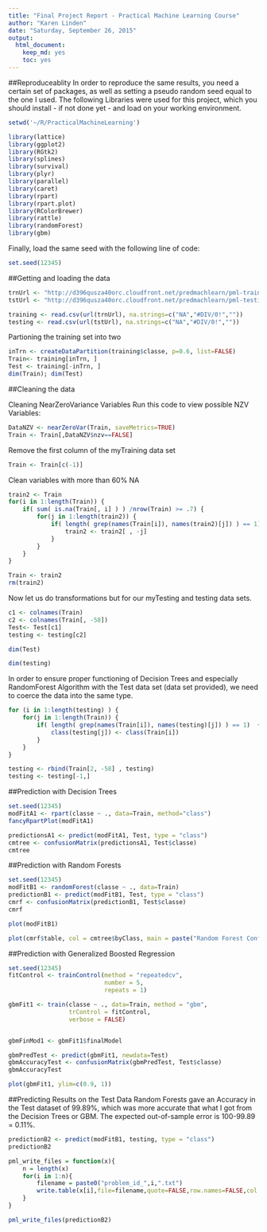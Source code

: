 ```yaml
---
title: "Final Project Report - Practical Machine Learning Course"
author: "Karen Linden"
date: "Saturday, September 26, 2015"
output:
  html_document:
    keep_md: yes
    toc: yes    
---
```




##Reproduceablity
In order to reproduce the same results, you need a certain set of packages, as well as setting a pseudo random seed equal to the one I used. 
The following Libraries were used for this project, which you should install - if not done yet - and load on your working environment.

```r

setwd('~/R/PracticalMachineLearning')

library(lattice)
library(ggplot2)
library(RGtk2)
library(splines)
library(survival)
library(plyr)
library(parallel)
library(caret)
library(rpart)
library(rpart.plot)
library(RColorBrewer)
library(rattle)
library(randomForest)
library(gbm)

```

Finally, load the same seed with the following line of code:

```r
set.seed(12345)

```

##Getting and loading the data

```r
trnUrl <- "http://d396qusza40orc.cloudfront.net/predmachlearn/pml-training.csv"
tstUrl <- "http://d396qusza40orc.cloudfront.net/predmachlearn/pml-testing.csv"

training <- read.csv(url(trnUrl), na.strings=c("NA","#DIV/0!",""))
testing <- read.csv(url(tstUrl), na.strings=c("NA","#DIV/0!",""))

```
Partioning the training set into two

```r
inTrn <- createDataPartition(training$classe, p=0.6, list=FALSE)
Train<- training[inTrn, ]
Test <- training[-inTrn, ]
dim(Train); dim(Test)

```

##Cleaning the data

Cleaning NearZeroVariance Variables Run this code to view possible NZV Variables:

```r
DataNZV <- nearZeroVar(Train, saveMetrics=TRUE)
Train <- Train[,DataNZV$nzv==FALSE]

```

Remove the first column of the myTraining data set
```r
Train <- Train[c(-1)]

```

Clean variables with more than 60% NA
```r
train2 <- Train 
for(i in 1:length(Train)) {
    if( sum( is.na(Train[, i] ) ) /nrow(Train) >= .7) {
        for(j in 1:length(train2)) {
            if( length( grep(names(Train[i]), names(train2)[j]) ) == 1)  {
                train2 <- train2[ , -j]
            }   
        } 
    }
}

Train <- train2
rm(train2)

```
Now let us do transformations but for our myTesting and testing data sets.
```r
c1 <- colnames(Train)
c2 <- colnames(Train[, -58])  
Test<- Test[c1]        
testing <- testing[c2]           

dim(Test)

dim(testing)

```

In order to ensure proper functioning of Decision Trees and especially RandomForest Algorithm with the Test data set (data set provided), we need to coerce the data into the same type.

```r
for (i in 1:length(testing) ) {
    for(j in 1:length(Train)) {
        if( length( grep(names(Train[i]), names(testing)[j]) ) == 1)  {
            class(testing[j]) <- class(Train[i])
        }      
    }      
}

testing <- rbind(Train[2, -58] , testing) 
testing <- testing[-1,]

```

##Prediction with Decision Trees
```r
set.seed(12345)
modFitA1 <- rpart(classe ~ ., data=Train, method="class")
fancyRpartPlot(modFitA1)

predictionsA1 <- predict(modFitA1, Test, type = "class")
cmtree <- confusionMatrix(predictionsA1, Test$classe)
cmtree

```

##Prediction with Random Forests
```r
set.seed(12345)
modFitB1 <- randomForest(classe ~ ., data=Train)
predictionB1 <- predict(modFitB1, Test, type = "class")
cmrf <- confusionMatrix(predictionB1, Test$classe)
cmrf

plot(modFitB1)

plot(cmrf$table, col = cmtree$byClass, main = paste("Random Forest Confusion Matrix: Accuracy =", round(cmrf$overall['Accuracy'], 4)))

```


##Prediction with Generalized Boosted Regression
```r
set.seed(12345)
fitControl <- trainControl(method = "repeatedcv",
                           number = 5,
                           repeats = 1)

gbmFit1 <- train(classe ~ ., data=Train, method = "gbm",
                 trControl = fitControl,
                 verbose = FALSE)


gbmFinMod1 <- gbmFit1$finalModel

gbmPredTest <- predict(gbmFit1, newdata=Test)
gbmAccuracyTest <- confusionMatrix(gbmPredTest, Test$classe)
gbmAccuracyTest

plot(gbmFit1, ylim=c(0.9, 1))

```
##Predicting Results on the Test Data
Random Forests gave an Accuracy in the Test dataset of 99.89%, which was more accurate that what I got from the Decision Trees or GBM. The expected out-of-sample error is 100-99.89 = 0.11%.
```r
predictionB2 <- predict(modFitB1, testing, type = "class")
predictionB2

pml_write_files = function(x){
    n = length(x)
    for(i in 1:n){
        filename = paste0("problem_id_",i,".txt")
        write.table(x[i],file=filename,quote=FALSE,row.names=FALSE,col.names=FALSE)
    }
}

pml_write_files(predictionB2)

```




